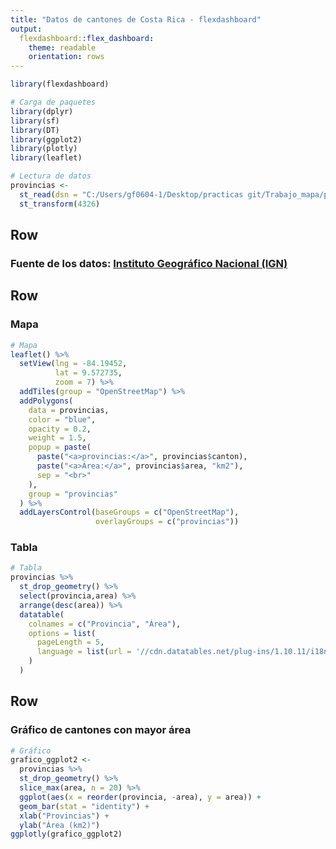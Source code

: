 ```yaml
---
title: "Datos de cantones de Costa Rica - flexdashboard"
output: 
  flexdashboard::flex_dashboard:
    theme: readable
    orientation: rows
---
```


```r
library(flexdashboard)
```

```r
# Carga de paquetes
library(dplyr)
library(sf)
library(DT)
library(ggplot2)
library(plotly)
library(leaflet)
```

```r
# Lectura de datos
provincias <-
  st_read(dsn = "C:/Users/gf0604-1/Desktop/practicas git/Trabajo_mapa/provincias.geojson", quiet = TRUE) %>%
  st_transform(4326)
```


Row {data-height=10}
-----------------------------------------------------------------------

### **Fuente de los datos: [Instituto Geográfico Nacional (IGN)](http://geos.snitcr.go.cr/be/IGN_5/wfs)**

Row {data-height=590}
-----------------------------------------------------------------------

### Mapa

```r
# Mapa
leaflet() %>%
  setView(lng = -84.19452,
          lat = 9.572735,
          zoom = 7) %>%
  addTiles(group = "OpenStreetMap") %>%
  addPolygons(
    data = provincias,
    color = "blue",
    opacity = 0.2,
    weight = 1.5,
    popup = paste(
      paste("<a>provincias:</a>", provincias$canton),
      paste("<a>Área:</a>", provincias$area, "km2"),
      sep = "<br>"
    ),
    group = "provincias"
  ) %>%
  addLayersControl(baseGroups = c("OpenStreetMap"),
                   overlayGroups = c("provincias"))
```

### Tabla

```r
# Tabla
provincias %>%
  st_drop_geometry() %>%
  select(provincia,area) %>%
  arrange(desc(area)) %>%
  datatable(
    colnames = c("Provincia", "Área"),
    options = list(
      pageLength = 5,
      language = list(url = '//cdn.datatables.net/plug-ins/1.10.11/i18n/Spanish.json')
    )
  )
```

Row {data-height=400}
-----------------------------------------------------------------------

### Gráfico de cantones con mayor área

```r
# Gráfico
grafico_ggplot2 <-
  provincias %>%
  st_drop_geometry() %>%
  slice_max(area, n = 20) %>%
  ggplot(aes(x = reorder(provincia, -area), y = area)) +
  geom_bar(stat = "identity") +
  xlab("Provincias") +
  ylab("Área (km2)")
ggplotly(grafico_ggplot2)
```

